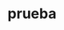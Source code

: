 ---
title: 'prueba'
description: 'Discover what lists are to achieve a successful synchronization'
icon: 'Rocket'
---